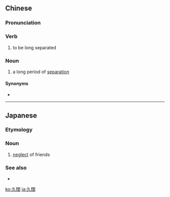 {{also|久阔}}
==Chinese==
{{zh-forms|s=久阔}}

===Pronunciation===
{{zh-pron
|m=jiǔkuò
|c=gau2 fut3
|cat=v,n
}}

===Verb===
{{zh-verb}}

# to be long separated

===Noun===
{{zh-noun}}

# a long period of [[separation]]

====Synonyms====
* {{zh-l|久別}}

----

==Japanese==
{{ja-kanjitab|きゅう|かつ|yomi=o}}

===Etymology===
{{compound|ja|久|闊|t1=of [[long]] duration, [[longstanding]], [[lasting]] a long time|t2=to be [[apart]]|tr1=kyū|tr2=katsu}}

===Noun===
{{ja-noun|きゅうかつ}}

# [[neglect]] of friends

===See also===
* {{l|ja|久濶}}

[[ko:久闊]]
[[ja:久闊]]